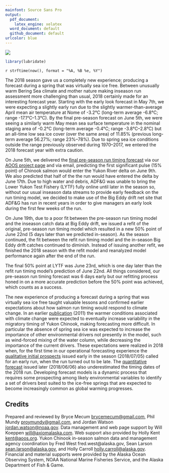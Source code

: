 ```yaml
---
mainfont: Source Sans Pro
output:
  pdf_document:
    latex_engine: xelatex
  word_document: default
  github_document: default
urlcolor: blue
---
```


![](images/combined.png)

```r
library(lubridate)
```

`r strftime(now(), format = "%A, %B %e, %Y")`

\begin{center}
  \huge{Postseason Analysis of the 2018 Yukon River Chinook Run Timing Forecast}
\end{center}


The 2018 season gave us a completely new experience; producing a forecast during a spring that was virtually sea ice free. Between unusually warm Bering Sea climate and mother nature making inseason run assessment more challenging than usual, 2018 certainly made for an interesting forecast year. Starting with the early look forecast in May 7th, we were expecting a slightly early run due to the slightly warmer-than-average April mean air temperature at Nome of -3.2°C (long-term average -6.8°C; range -17.1°C--1.3°C). By the final pre-season forecast on June 5th, we were seeing a similarly warm May mean sea surface temperature in the nominal staging area of -0.2°C (long-term average -0.4°C; range -3.8°C--2.8°C) but an all-time low sea ice cover (over the same area) of 11.85% (previous long-term average 56.27%; range 23%--78%). Due to spring sea ice conditions outside the range previously observed during 1970--2017, we entered the 2018 forecast year with extra caution.

On June 5th, we delivered the [final pre-season run timing forecast](http://www.aoos.org/wp-content/uploads/2018/06/2018_yukon_chinook_timing_forecast.pdf) via our [AOOS project page](https://www.aoos.org/2018-run-timing-outlook-and-forecast-summary-chinook-salmon-yukon-river-delta/) and via email, predicting the first significant pulse (15% point) of Chinook salmon would enter the Yukon River delta on June 9th. We also predicted that half of the the run would have entered the delta by June 17th. Due to high water and debris, ADF&G was unable to bring the Lower Yukon Test Fishery (LYTF) fully online until later in the season so, without our usual inseason data streams to provide early feedback on the run timing model, we decided to make use of the Big Eddy drift net site that ADF&G has run in recent years in order to give managers an early look during the first few weeks of the run. 

On June 19th, due to a poor fit between the pre-season run timing model and the inseason catch data at Big Eddy drift, we issued a refit of the original, pre-season run timing model which resulted in a new 50% point of June 22nd (5 days later than we predicted in-season). As the season continued, the fit between the refit run timing model and the in-season Big Eddy drift catches continued to diminish. Instead of issuing another refit, we finished the 2018 season with the refit model and reanalyzed model performance again after the end of the run.

The final 50% point at LYTF was June 23rd, which is one day later than the refit run timing model’s prediction of June 22nd. All things considered, our pre-season run timing forecast was 6 days early but our refitting process honed in on a more accurate prediction before the 50% point was achieved, which counts as a success.

The new experience of producing a forecast during a spring that was virtually sea ice free taught valuable lessons and confirmed earlier expectations about how salmon run timing would respond to climate change. In an earlier [publication](https://academic.oup.com/icesjms/article/68/6/1155/714627) (2011) the warmer conditions associated with climate change were expected to eventually increase variability in the migratory timing of Yukon Chinook, making forecasting more difficult. In particular the absence of spring sea ice was expected to increase the importance of other environmental drivers not presently in the model, such as wind-forced mixing of the water column, while decreasing the importance of the current drivers. These expectations were realized in 2018 when, for the first time in our operational forecasting experience the [qualitative initial prospects](http://www.aoos.org/wp-content/uploads/2018/05/2018-Initial-Prospects-Yukon-River-Chinook-Timing-Final-Version.pdf) issued early in the season (2018/07/05) called for an early run, when the run turned out to be late. The [quantitative forecast](http://www.aoos.org/wp-content/uploads/2018/06/2018_yukon_chinook_timing_forecast.pdf) issued later (2018/06/06) also underestimated the timing dates of the 2018 run.  Developing forecast models is a dynamic process that requires some prospecting among likely environmental variables to identify a set of drivers best suited to the ice-free springs that are expected to become increasingly common as global warming progresses.     


## Credits

Prepared and reviewed by Bryce Mecum [brycemecum@gmail.com](mailto:brycemecum@gmail.com), Phil Mundy [proymundy@gmail.com](mailto:proymundy@gmail.com), and Jordan Watson [jordan.watson@noaa.gov](mailto:jordan.watson@noaa.gov). Data management and web page support by Will Koeppen [will@axiomalaska.com](mailto:will@axiomalaska.com). Web support also provided by Holly Kent [kent@aoos.org](mailto: kent@aoos.org). Yukon Chinook in-season salmon data and management agency coordination by Fred West fred.west@alaska.gov, Sean Larson [sean.larson@alaska.gov](mailto:sean.larson@alaska.gov), and Holly Carroll [holly.carroll@alaska.gov](mailto:holly.carroll@alaska.gov).  Financial and material supports were provided by the Alaska Ocean Observing System, NOAA National Marine Fisheries Service, and the Alaska Department of Fish & Game.